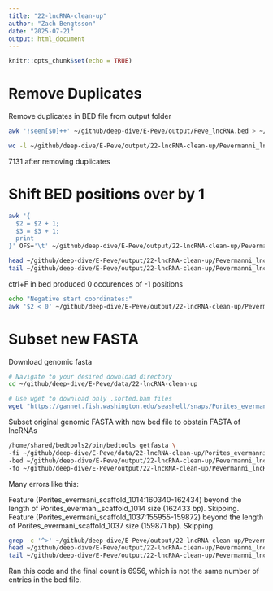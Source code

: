 ```yaml
---
title: "22-lncRNA-clean-up"
author: "Zach Bengtsson"
date: "2025-07-21"
output: html_document
---
```


```r
knitr::opts_chunk$set(echo = TRUE)
```

# Remove Duplicates

Remove duplicates in BED file from output folder
```bash
awk '!seen[$0]++' ~/github/deep-dive/E-Peve/output/Peve_lncRNA.bed > ~/github/deep-dive/E-Peve/output/22-lncRNA-clean-up/Pevermanni_lncRNA_de-duplicated.bed

```

```bash
wc -l ~/github/deep-dive/E-Peve/output/22-lncRNA-clean-up/Pevermanni_lncRNA_de-duplicated.bed
```

7131 after removing duplicates

# Shift BED positions over by 1

```bash
awk '{
  $2 = $2 + 1;
  $3 = $3 + 1;
  print
}' OFS='\t' ~/github/deep-dive/E-Peve/output/22-lncRNA-clean-up/Pevermanni_lncRNA_de-duplicated.bed > ~/github/deep-dive/E-Peve/output/22-lncRNA-clean-up/Pevermanni_lncRNA.bed

```

```bash
head ~/github/deep-dive/E-Peve/output/22-lncRNA-clean-up/Pevermanni_lncRNA.bed
tail ~/github/deep-dive/E-Peve/output/22-lncRNA-clean-up/Pevermanni_lncRNA.bed
```

ctrl+F in bed produced 0 occurences of -1 positions

```bash
echo "Negative start coordinates:" 
awk '$2 < 0' ~/github/deep-dive/E-Peve/output/22-lncRNA-clean-up/Pevermanni_lncRNA.bed
```

# Subset new FASTA

Download genomic fasta
```bash
# Navigate to your desired download directory
cd ~/github/deep-dive/E-Peve/data/22-lncRNA-clean-up

# Use wget to download only .sorted.bam files
wget "https://gannet.fish.washington.edu/seashell/snaps/Porites_evermanni_v1.fa"


```


Subset original genomic FASTA with new bed file to obstain FASTA of lncRNAs
```bash
/home/shared/bedtools2/bin/bedtools getfasta \
-fi ~/github/deep-dive/E-Peve/data/22-lncRNA-clean-up/Porites_evermanni_v1.fa \
-bed ~/github/deep-dive/E-Peve/output/22-lncRNA-clean-up/Pevermanni_lncRNA.bed \
-fo ~/github/deep-dive/E-Peve/output/22-lncRNA-clean-up/Pevermanni_lncRNA.fasta

```

Many errors like this:

Feature (Porites_evermani_scaffold_1014:160340-162434) beyond the length of Porites_evermani_scaffold_1014 size (162433 bp).  Skipping.
Feature (Porites_evermani_scaffold_1037:155955-159872) beyond the length of Porites_evermani_scaffold_1037 size (159871 bp).  Skipping.

```bash
grep -c '^>' ~/github/deep-dive/E-Peve/output/22-lncRNA-clean-up/Pevermanni_lncRNA.fasta
head ~/github/deep-dive/E-Peve/output/22-lncRNA-clean-up/Pevermanni_lncRNA.fasta
tail ~/github/deep-dive/E-Peve/output/22-lncRNA-clean-up/Pevermanni_lncRNA.fasta
```
Ran this code and the final count is 6956, which is not the same number of entries in the bed file.


